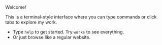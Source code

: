 Welcome!

This is a terminal-style interface where you can type commands or click tabs to explore my work.  

- Type `help` to get started. Try `works` to see everything.
- Or just browse like a regular website.